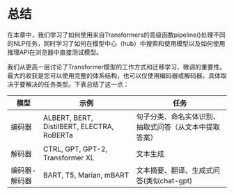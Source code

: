 # 总结 

在本章中，我们学习了如何使用来自Transformers的高级函数pipeline()处理不同的NLP任务，同时学习了如何在模型中心（hub）中搜索和使用模型以及如何使用推理API在浏览器中直接测试模型。

我们从更高一层讨论了Transformer模型的工作方式和迁移学习、微调的重要性。最大的收获是您可以使用完整的体系结构，也可以仅使用编码器或解码器，具体取决于要解决的任务类型。下表总结了这一点：

|  模型   | 示例  | 任务|
|  ----  | ----  |----|
| 编码器  | ALBERT, BERT, DistilBERT, ELECTRA, RoBERTa	|句子分类、命名实体识别、抽取式问答（从文本中提取答案）|
| 解码器  | CTRL, GPT, GPT-2, Transformer XL	 |文本生成|
| 编码器-解码器  | BART, T5, Marian, mBART	 |文本摘要、翻译、生成式问答(类似chat-gpt)|